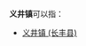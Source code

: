 '''义井镇'''可以指：
{{PRC admin/disambig|13/04/06/105/000|14/03/11/102/000|14/09/27/101/000}}
*[[义井镇_(长丰县)|义井镇 (长丰县)]]
{{disambig|cat=三字中国镇名消歧义}}